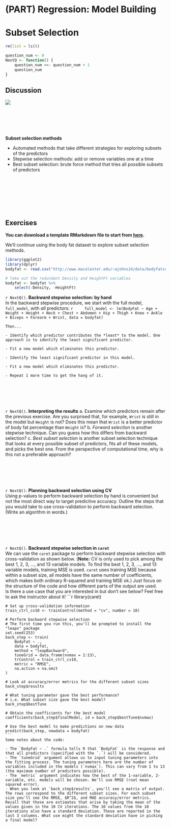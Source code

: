 # (PART) Regression: Model Building {-}

# Subset Selection

```r
rm(list = ls())

question_num <- 0
NextQ <- function() {
    question_num <<- question_num + 1
    question_num
}
```

## Discussion

![](images/class_flow2.png)

<br>
<br>
<br>
<br>

**Subset selection methods**

- Automated methods that take different strategies for exploring subsets of the predictors
- Stepwise selection methods: add or remove variables one at a time
- Best subset selection: brute force method that tries all possible subsets of predictors

<br>
<br>
<br>
<br>
<br>
<br>


## Exercises

**You can download a template RMarkdown file to start from [here](template_rmds/05-subset-selection.Rmd).**

We'll continue using the body fat dataset to explore subset selection methods.

```r
library(ggplot2)
library(dplyr)
bodyfat <- read.csv("http://www.macalester.edu/~ajohns24/data/bodyfatsub.csv")

# Take out the redundant Density and HeightFt variables
bodyfat <- bodyfat %>% 
    select(-Density, -HeightFt)
```


`r NextQ()`. **Backward stepwise selection: by hand**    
    In the backward stepwise procedure, we start with the full model, `full_model`, with *all* predictors:
    ```r
    full_model <- lm(BodyFat ~ Age + Weight + Height + Neck + Chest + Abdomen + Hip + Thigh + Knee + Ankle + Biceps + Forearm + Wrist, data = bodyfat)
    ```

    Then...    

    - Identify which predictor contributes the *least* to the model. One approach is to identify the least significant predictor.    
    
    - Fit a new model which eliminates this predictor.    
    
    - Identify the least significant predictor in this model.          
    
    - Fit a new model which eliminates this predictor.    

    - Repeat 1 more time to get the hang of it.    

<br>
<br>
<br>
<br>

`r NextQ()`. **Interpreting the results**
    a. Examine which predictors remain after the previous exercise. Are you surprised that, for example, `Wrist` is still in the model but `Weight` is not? Does this mean that `Wrist` is a better predictor of body fat percentage than `Weight` is?
    b. *Forward selection* is another stepwise technique. Can you guess how this differs from backward selection?
    c. *Best subset selection* is another subset selection technique that looks at every possible subset of predictors, fits all of these models, and picks the best one. From the perspective of computational time, why is this not a preferable approach?

<br>
<br>
<br>
<br>

`r NextQ()`. **Planning backward selection using CV**    
    Using p-values to perform backward selection by hand is convenient but not the most direct way to target predictive accuracy. Outline the steps that you would take to use cross-validation to perform backward selection. (Write an algorithm in words.)

<br>
<br>
<br>
<br>

`r NextQ()`. **Backward stepwise selection in `caret`**    
    We can use the `caret` package to perform backward stepwise selection with cross-validation as shown below. (**Note:** CV is only used to pick among the best 1, 2, 3, ..., and 13 variable models. To find the best 1, 2, 3, ..., and 13 variable models, training MSE is used. `caret` uses training MSE because within a subset size, all models have the same number of coefficients, which makes both ordinary R-squared and training MSE ok.) Just focus on the structure of the code and how different parts of the output are used.    
    Is there a use case that you are interested in but don't see below? Feel free to ask the instructor about it!
    ```r
    library(caret)
    
    # Set up cross-validation information
    train_ctrl_cv10 <- trainControl(method = "cv", number = 10)

    # Perform backward stepwise selection
    # The first time you run this, you'll be prompted to install the "leaps" package
    set.seed(253)
    back_step <- train(
        BodyFat ~ .,
        data = bodyfat,
        method = "leapBackward",
        tuneGrid = data.frame(nvmax = 1:13),
        trControl = train_ctrl_cv10,
        metric = "RMSE",
        na.action = na.omit
    )

    # Look at accuracy/error metrics for the different subset sizes
    back_step$results

    # What tuning parameter gave the best performance?
    # i.e. What subset size gave the best model?
    back_step$bestTune

    # Obtain the coefficients for the best model
    coefficients(back_step$finalModel, id = back_step$bestTune$nvmax)

    # Use the best model to make predictions on new data
    predict(back_step, newdata = bodyfat)
    ```
    Some notes about the code:

    - The `BodyFat ~ .` formula tells R that `BodyFat` is the response and that all predictors (specified with the `.`) will be considered.
    - The `tuneGrid` argument allows us to input tuning parameters into the fitting process. The tuning parameters here are the number of variables included in the models (`nvmax`). This can vary from 1 to 13 (the maximum number of predictors possible).
    - The `metric` argument indicates how the best of the 1-variable, 2-variable, etc. models will be chosen. We'll use RMSE (root mean squared error).
    - When you look at `back_step$results`, you'll see a matrix of output. The rows correspond to the different subset sizes. For each subset size you'll see the RMSE, $R^2$, and MAE accuracy/error metrics. Recall that these are estimates that arise by taking the mean of the values given in the 10 CV iterations. The 10 values from the 10 iterations also have a standard deviation. These are reported in the last 3 columns. What use might the standard deviation have in picking a final model?


